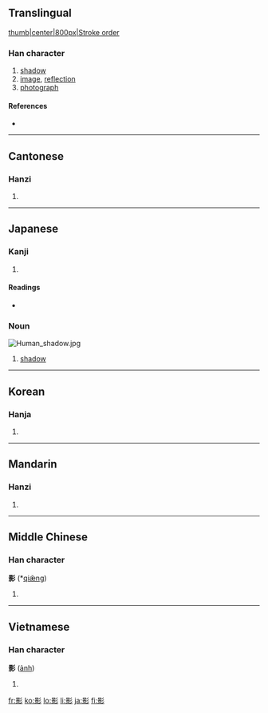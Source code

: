 ==Translingual==
[[image:影-bw.png|thumb|center|800px|Stroke order]]

===Han character===
{{Han char|rn=59|rad=彡|as=12|sn=15|four=6292<sub>2</sub>|canj=日火竹竹竹 (AFHHH)|ids=⿰[[景]][[彡]]}}

# [[shadow]]
# [[image]], [[reflection]]
# [[photograph]]

====References====
* {{Han ref|kx=0364.190|dkj=10019|dj=0684.050|hdz=20857.040|uh=5F71|ud=24433|bh=BC76|bd=48246}}

----

==Cantonese==

===Hanzi===
{{yue-hanzi|jyut=|y=ying2}}

# {{defn|Cantonese}}

----

==Japanese==

===Kanji===
{{ja-kanji|grade=c|rs=彡12}}

# {{defn|Japanese}}

====Readings====
* {{ja-readings|on=[[えい]] (ei), [[よう]] (yō)|kun=[[かげ]] (kage)}}

===Noun===
[[Image:Human_shadow.jpg|thumb|right]]
{{ja-noun|k|hira=かげ|rom=kage}}

# [[shadow]]

----

==Korean==

===Hanja===
{{ko-hanja|hangeul=영|eumhun=|rv=yeong|mr=yŏng|y=yeng}}

# {{defn|Korean}}

----

==Mandarin==

===Hanzi===
{{cmn-hanzi|pin=[[yǐng]] ([[ying3]])|wg=ying<sup>3</sup>}}

# {{defn|Mandarin}}

----

==Middle Chinese==

===Han character===
'''影''' (*[[qiæ̌ng]])<!--note: asterisk indicates that this character appears in the Tang Dynasty corpus of literature more than four times-->

# {{defn|Middle Chinese}}

----

==Vietnamese==

===Han character===
'''影''' ([[ảnh]])

# {{defn|Vietnamese}}

[[fr:影]]
[[ko:影]]
[[lo:影]]
[[li:影]]
[[ja:影]]
[[fi:影]]